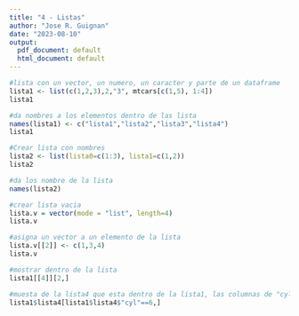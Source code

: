 ```yaml
---
title: "4 - Listas"
author: "Jose R. Guignan"
date: "2023-08-10"
output:
  pdf_document: default
  html_document: default
---
```


```r
#lista con un vector, un numero, un caracter y parte de un dataframe
lista1 <- list(c(1,2,3),2,"3", mtcars[c(1,5), 1:4])
lista1

#da nombres a los elementos dentro de las lista
names(lista1) <- c("lista1","lista2","lista3","lista4")
lista1

#Crear lista con nombres
lista2 <- list(lista0=c(1:3), lista1=c(1,2))
lista2

#da los nombre de la lista
names(lista2)

#crear lista vacia
lista.v = vector(mode = "list", length=4)
lista.v

#asigna un vector a un elemento de la lista
lista.v[[2]] <- c(1,3,4)
lista.v

#mostrar dentro de la lista
lista1[[4]][2,]

#muesta de la lista4 que esta dentro de la lista1, las columnas de "cyl" iguales a 6
lista1$lista4[lista1$lista4$"cyl"==6,]
```

